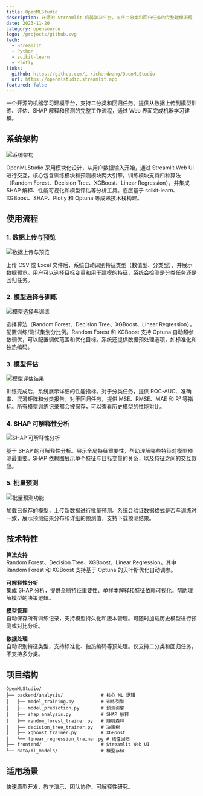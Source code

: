 ```yaml
---
title: OpenMLStudio
description: 开源的 Streamlit 机器学习平台，支持二分类和回归任务的完整建模流程
date: 2023-11-20
category: opensource
logo: /projects/github.svg
tech:
  - Streamlit
  - Python
  - scikit-learn
  - Plotly
links:
  github: https://github.com/i-richardwang/OpenMLStudio
  url: https://openmlstudio.streamlit.app
featured: false
---
```


一个开源的机器学习建模平台，支持二分类和回归任务。提供从数据上传到模型训练、评估、SHAP 解释和预测的完整工作流程，通过 Web 界面完成机器学习建模。

## 系统架构

![系统架构](/projects/openmlstudio/architecture.png)

OpenMLStudio 采用模块化设计，从用户数据输入开始，通过 Streamlit Web UI 进行交互，核心包含训练模块和预测模块两大引擎。训练模块支持四种算法（Random Forest、Decision Tree、XGBoost、Linear Regression），并集成 SHAP 解释、性能可视化和模型评估等分析工具。底层基于 scikit-learn、XGBoost、SHAP、Plotly 和 Optuna 等成熟技术栈构建。

## 使用流程

### 1. 数据上传与预览

![数据上传与预览](/projects/openmlstudio/data-upload.png)

上传 CSV 或 Excel 文件后，系统自动识别特征类型（数值型、分类型），并展示数据预览。用户可以选择目标变量和用于建模的特征，系统会检测是分类任务还是回归任务。

### 2. 模型选择与训练

![模型选择与训练](/projects/openmlstudio/model-training.png)

选择算法（Random Forest、Decision Tree、XGBoost、Linear Regression），配置训练/测试集划分比例。Random Forest 和 XGBoost 支持 Optuna 自动超参数调优，可以配置调优范围和优化目标。系统还提供数据预处理选项，如标准化和独热编码。

### 3. 模型评估

![模型评估结果](/projects/openmlstudio/model-evaluation.png)

训练完成后，系统展示详细的性能指标。对于分类任务，提供 ROC-AUC、准确率、混淆矩阵和分类报告。对于回归任务，提供 MSE、RMSE、MAE 和 R² 等指标。所有模型训练记录都会被保存，可以查看历史模型的性能对比。

### 4. SHAP 可解释性分析

![SHAP 可解释性分析](/projects/openmlstudio/shap-analysis.png)

基于 SHAP 的可解释性分析。展示全局特征重要性，帮助理解哪些特征对模型预测最重要。SHAP 依赖图展示单个特征与目标变量的关系，以及特征之间的交互效应。

### 5. 批量预测

![批量预测功能](/projects/openmlstudio/batch-prediction.png)

加载已保存的模型，上传新数据进行批量预测。系统会验证数据格式是否与训练时一致，展示预测结果分布和详细的预测值，支持下载预测结果。

## 技术特性

**算法支持**  
Random Forest、Decision Tree、XGBoost、Linear Regression。其中 Random Forest 和 XGBoost 支持基于 Optuna 的贝叶斯优化自动调参。

**可解释性分析**  
集成 SHAP 分析，提供全局特征重要性、单样本解释和特征依赖可视化。帮助理解模型的决策逻辑。

**模型管理**  
自动保存所有训练记录，支持模型持久化和版本管理。可随时加载历史模型进行预测或对比分析。

**数据处理**  
自动识别特征类型，支持标准化、独热编码等预处理。仅支持二分类和回归任务，不支持多分类。

## 项目结构

```
OpenMLStudio/
├── backend/analysis/              # 核心 ML 逻辑
│   ├── model_training.py          # 训练引擎
│   ├── model_prediction.py        # 预测引擎
│   ├── shap_analysis.py           # SHAP 解释
│   ├── random_forest_trainer.py   # 随机森林
│   ├── decision_tree_trainer.py   # 决策树
│   ├── xgboost_trainer.py         # XGBoost
│   └── linear_regression_trainer.py # 线性回归
├── frontend/                      # Streamlit Web UI
└── data/ml_models/                # 模型存储
```

## 适用场景

快速原型开发、教学演示、团队协作、可解释性研究。
